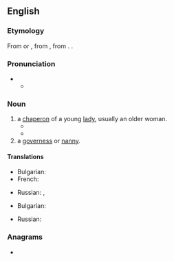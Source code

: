 ==English==

===Etymology===
From {{etyl|osp|en}} {{m|osp|duenna}} or {{m|osp|dueña}}, from {{etyl|VL.|en}} {{m|la|donna}}, from {{etyl|la|en}} {{m|la|domina||Lady}}. {{doublet|en|dame}}.

===Pronunciation===
* {{IPA|en|/duˈɛ.nə/}}
** {{audio|en|LL-Q1860 (eng)-Vealhurl-duenna.wav|Audio (UK)}}

===Noun===
{{en-noun}}

# a [[chaperon]] of a young [[lady]], usually an older woman.
#* {{quote-book|en|year=1834|author={{w|Letitia Elizabeth Landon}}|title=Francesca Carrara|volume=3|page=193|text='Madam, I have a secret to tell you.' Now the very word secret is enough to rouse any one's curiosity; and, giving a quick glance round to see if her '''duennas''' were on the alert, she prepared to listen, and I saw that her eye had caught sight of the letter.}}
#* {{quote-book|en|year=1949|author=Joseph Campbell|title=The Hero with a Thousand Faces|passage= Then he placed her in a house and shut her up in a chamber, appointing ten old women as '''duennas''' to guard her, and forbade her to go forth to the Seven Palaces.}}
# a [[governess]] or [[nanny]].

====Translations====
{{trans-top|a chaperon of a young lady}}
* Bulgarian: {{t|bg|компаньо́нка|f}}
* French: {{t+|fr|accompagnatrice|f}}
{{trans-mid}}
* Russian: {{t+|ru|компаньо́нка|f}}, {{t+|ru|дуэ́нья|f}}
{{trans-bottom}}

{{trans-top|a governess or nanny}}
* Bulgarian: {{t|bg|гуверна́нтка|f}}
{{trans-mid}}
* Russian: {{t+|ru|гуверна́нтка|f}}
{{trans-bottom}}

===Anagrams===
* {{anagrams|en|a=adennu|undean}}